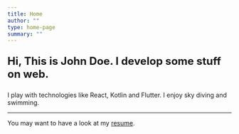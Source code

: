 ```yaml
---
title: Home
author: ""
type: home-page
summary: ""
---
```


<p style="font-weight: bold; font-size: 1.5rem;">
  Hi, This is John Doe. I develop some stuff on web.
</p>

I play with technologies like React, Kotlin and Flutter. I enjoy sky diving and swimming.

<hr />

You may want to have a look at my [resume](http://link-to-resume).

